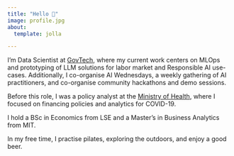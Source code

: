 ```yaml
---
title: "Hello 👋"
image: profile.jpg
about:
  template: jolla

---
```


<head>
  <meta property="og:title" content="Hello 👋 - Gabriel Chua">
  <meta property="og:type" content="website">
  <meta property="og:url" content="https://gabrielchua.me">
  <meta property="og:image" content="https://gabrielchua.me/profile.jpg">
  <meta property="og:description" content="I'm a Data Scientist at GovTech where I build Machine Learning products and tools for public good.">
  <meta property="og:site_name" content="Gabriel Chua's Blog">
  <meta name="twitter:card" content="summary_large_image">
  <meta name="twitter:title" content="Hello 👋 - Gabriel Chua">
  <meta name="twitter:description" content="I'm a Data Scientist at GovTech where I build Machine Learning products and tools for public good.">
  <meta name="twitter:image" content="https://gabrielchua.me/profile.jpg">
</head>

I'm Data Scientist at [GovTech](https://tech.gov.sg/), where my current work centers on MLOps and prototyping of LLM solutions for labor market and Responsible AI use-cases. Additionally, I co-organise AI Wednesdays, a weekly gathering of AI practitioners, and co-organise community hackathons and demo sessions.

Before this role, I was a policy analyst at the [Ministry of Health](https://www.moh.gov.sg/), where I focused on financing policies and analytics for COVID-19.

I hold a BSc in Economics from LSE and a Master’s in Business Analytics from MIT.

In my free time, I practise pilates, exploring the outdoors, and enjoy a good beer.
